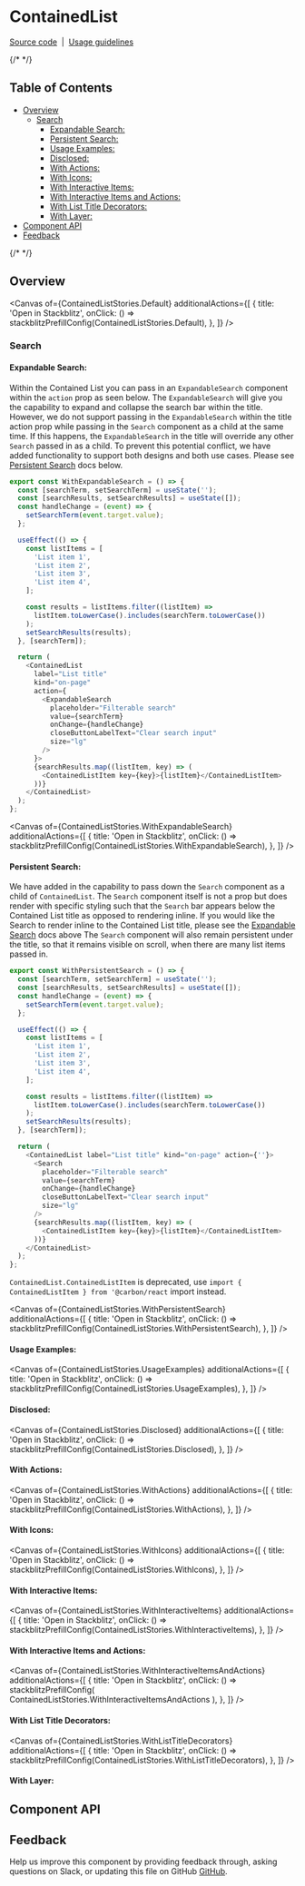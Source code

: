 
<Meta isTemplate />

# ContainedList

[Source code](https://github.com/carbon-design-system/carbon/tree/main/packages/react/src/components/ContainedList)
&nbsp;|&nbsp;
[Usage guidelines](https://carbondesignsystem.com/components/contained-list/usage/)

{/* <!-- START doctoc generated TOC please keep comment here to allow auto update --> <!-- DON'T EDIT THIS SECTION, INSTEAD RE-RUN doctoc TO UPDATE --> */}

## Table of Contents

- [Overview](#overview)
  - [Search](#search)
    - [Expandable Search:](#expandable-search)
    - [Persistent Search:](#persistent-search)
    - [Usage Examples:](#usage-examples)
    - [Disclosed:](#disclosed)
    - [With Actions:](#with-actions)
    - [With Icons:](#with-icons)
    - [With Interactive Items:](#with-interactive-items)
    - [With Interactive Items and Actions:](#with-interactive-items-and-actions)
    - [With List Title Decorators:](#with-list-title-decorators)
    - [With Layer:](#with-layer)
- [Component API](#component-api)
- [Feedback](#feedback)

{/* <!-- END doctoc generated TOC please keep comment here to allow auto update --> */}

## Overview

<Canvas
  of={ContainedListStories.Default}
  additionalActions={[
    {
      title: 'Open in Stackblitz',
      onClick: () => stackblitzPrefillConfig(ContainedListStories.Default),
    },
  ]}
/>

### Search

#### Expandable Search:

Within the Contained List you can pass in an `ExpandableSearch` component within
the `action` prop as seen below. The `ExpandableSearch` will give you the
capability to expand and collapse the search bar within the title. However, we
do not support passing in the `ExpandableSearch` within the title action prop
while passing in the `Search` component as a child at the same time. If this
happens, the `ExpandableSearch` in the title will override any other `Search`
passed in as a child. To prevent this potential conflict, we have added
functionality to support both designs and both use cases. Please see
[Persistent Search](#persistent-search) docs below.

```js
export const WithExpandableSearch = () => {
  const [searchTerm, setSearchTerm] = useState('');
  const [searchResults, setSearchResults] = useState([]);
  const handleChange = (event) => {
    setSearchTerm(event.target.value);
  };

  useEffect(() => {
    const listItems = [
      'List item 1',
      'List item 2',
      'List item 3',
      'List item 4',
    ];

    const results = listItems.filter((listItem) =>
      listItem.toLowerCase().includes(searchTerm.toLowerCase())
    );
    setSearchResults(results);
  }, [searchTerm]);

  return (
    <ContainedList
      label="List title"
      kind="on-page"
      action={
        <ExpandableSearch
          placeholder="Filterable search"
          value={searchTerm}
          onChange={handleChange}
          closeButtonLabelText="Clear search input"
          size="lg"
        />
      }>
      {searchResults.map((listItem, key) => (
        <ContainedListItem key={key}>{listItem}</ContainedListItem>
      ))}
    </ContainedList>
  );
};
```

<Canvas
  of={ContainedListStories.WithExpandableSearch}
  additionalActions={[
    {
      title: 'Open in Stackblitz',
      onClick: () =>
        stackblitzPrefillConfig(ContainedListStories.WithExpandableSearch),
    },
  ]}
/>

#### Persistent Search:

We have added in the capability to pass down the `Search` component as a child
of `ContainedList`. The `Search` component itself is not a prop but does render
with specific styling such that the `Search` bar appears below the Contained
List title as opposed to rendering inline. If you would like the Search to
render inline to the Contained List title, please see the
[Expandable Search](#expandable-search) docs above The `Search` component will
also remain persistent under the title, so that it remains visible on scroll,
when there are many list items passed in.

```js
export const WithPersistentSearch = () => {
  const [searchTerm, setSearchTerm] = useState('');
  const [searchResults, setSearchResults] = useState([]);
  const handleChange = (event) => {
    setSearchTerm(event.target.value);
  };

  useEffect(() => {
    const listItems = [
      'List item 1',
      'List item 2',
      'List item 3',
      'List item 4',
    ];

    const results = listItems.filter((listItem) =>
      listItem.toLowerCase().includes(searchTerm.toLowerCase())
    );
    setSearchResults(results);
  }, [searchTerm]);

  return (
    <ContainedList label="List title" kind="on-page" action={''}>
      <Search
        placeholder="Filterable search"
        value={searchTerm}
        onChange={handleChange}
        closeButtonLabelText="Clear search input"
        size="lg"
      />
      {searchResults.map((listItem, key) => (
        <ContainedListItem key={key}>{listItem}</ContainedListItem>
      ))}
    </ContainedList>
  );
};
```

`ContainedList.ContainedListItem` is deprecated, use
`import { ContainedListItem } from '@carbon/react` import instead.

<Canvas
  of={ContainedListStories.WithPersistentSearch}
  additionalActions={[
    {
      title: 'Open in Stackblitz',
      onClick: () =>
        stackblitzPrefillConfig(ContainedListStories.WithPersistentSearch),
    },
  ]}
/>

#### Usage Examples:

<Canvas
  of={ContainedListStories.UsageExamples}
  additionalActions={[
    {
      title: 'Open in Stackblitz',
      onClick: () =>
        stackblitzPrefillConfig(ContainedListStories.UsageExamples),
    },
  ]}
/>

#### Disclosed:

<Canvas
  of={ContainedListStories.Disclosed}
  additionalActions={[
    {
      title: 'Open in Stackblitz',
      onClick: () => stackblitzPrefillConfig(ContainedListStories.Disclosed),
    },
  ]}
/>

#### With Actions:

<Canvas
  of={ContainedListStories.WithActions}
  additionalActions={[
    {
      title: 'Open in Stackblitz',
      onClick: () => stackblitzPrefillConfig(ContainedListStories.WithActions),
    },
  ]}
/>

#### With Icons:

<Canvas
  of={ContainedListStories.WithIcons}
  additionalActions={[
    {
      title: 'Open in Stackblitz',
      onClick: () => stackblitzPrefillConfig(ContainedListStories.WithIcons),
    },
  ]}
/>

#### With Interactive Items:

<Canvas
  of={ContainedListStories.WithInteractiveItems}
  additionalActions={[
    {
      title: 'Open in Stackblitz',
      onClick: () =>
        stackblitzPrefillConfig(ContainedListStories.WithInteractiveItems),
    },
  ]}
/>

#### With Interactive Items and Actions:

<Canvas
  of={ContainedListStories.WithInteractiveItemsAndActions}
  additionalActions={[
    {
      title: 'Open in Stackblitz',
      onClick: () =>
        stackblitzPrefillConfig(
          ContainedListStories.WithInteractiveItemsAndActions
        ),
    },
  ]}
/>

#### With List Title Decorators:

<Canvas
  of={ContainedListStories.WithListTitleDecorators}
  additionalActions={[
    {
      title: 'Open in Stackblitz',
      onClick: () =>
        stackblitzPrefillConfig(ContainedListStories.WithListTitleDecorators),
    },
  ]}
/>

#### With Layer:

<Canvas of={ContainedListStories._WithLayer} />

## Component API

<ArgTypes />

## Feedback

Help us improve this component by providing feedback through, asking questions
on Slack, or updating this file on GitHub
[GitHub](https://github.com/carbon-design-system/carbon/edit/main/packages/react/src/components/ContainedList/ContainedList.mdx).
